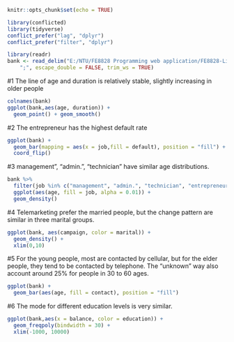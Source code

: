 
```r
knitr::opts_chunk$set(echo = TRUE)
```


```r
library(conflicted)
library(tidyverse)
conflict_prefer("lag", "dplyr")
conflict_prefer("filter", "dplyr")

library(readr)
bank <- read_delim("E:/NTU/FE8828 Programming web application/FE8828-Li Zichang/Assignment4/bank.csv", 
    ";", escape_double = FALSE, trim_ws = TRUE)
```


#1 The line of age and duration is relatively stable, slightly increasing in older people
```r
colnames(bank)
ggplot(bank,aes(age, duration)) + 
  geom_point() + geom_smooth()  

```

#2 The entrepreneur has the highest default rate
```r
ggplot(bank) +
  geom_bar(mapping = aes(x = job,fill = default), position = "fill") +
  coord_flip() 

```


#3 management", "admin.", "technician" have similar age distributions.
```r
bank %>%
  filter(job %in% c("management", "admin.", "technician", "entrepreneur")) %>%
  ggplot(aes(age, fill = job, alpha = 0.01)) +
  geom_density() 

```

#4 Telemarketing prefer the married people, but the change pattern are similar in three marital groups.   
```r
ggplot(bank, aes(campaign, color = marital)) +
  geom_density() +
  xlim(0,10)

```

#5 For the young people, most are contacted by cellular, but for the elder people, they tend to be contacted by telephone. The "unknown" way also account around 25% for people in 30 to 60 ages. 
```r

ggplot(bank) +
  geom_bar(aes(age, fill = contact), position = "fill")

```

#6 The mode for different education levels is very similar.
```r
ggplot(bank,aes(x = balance, color = education)) +
  geom_freqpoly(bindwidth = 30) +
  xlim(-1000, 10000)

```



